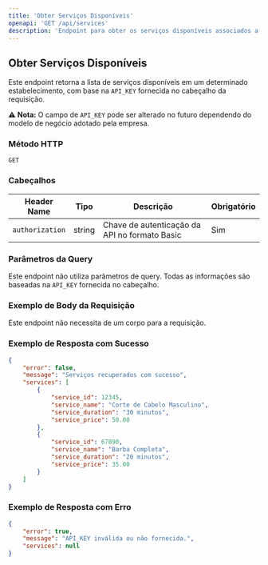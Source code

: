 ```yaml
---
title: 'Obter Serviços Disponíveis'
openapi: 'GET /api/services'
description: 'Endpoint para obter os serviços disponíveis associados a um estabelecimento específico. A identificação do estabelecimento é obtida através da API_KEY.'
---
```


## Obter Serviços Disponíveis

Este endpoint retorna a lista de serviços disponíveis em um determinado estabelecimento, com base na `API_KEY` fornecida no cabeçalho da requisição. 

⚠️ **Nota:** O campo de `API_KEY` pode ser alterado no futuro dependendo do modelo de negócio adotado pela empresa. 

### Método HTTP

`GET`

### Cabeçalhos

| Header Name       | Tipo    | Descrição                                         | Obrigatório |
|-------------------|---------|---------------------------------------------------|-------------|
| `authorization`   | string  | Chave de autenticação da API no formato Basic     | Sim         |

### Parâmetros da Query

Este endpoint não utiliza parâmetros de query. Todas as informações são baseadas na `API_KEY` fornecida no cabeçalho.

### Exemplo de Body da Requisição

Este endpoint não necessita de um corpo para a requisição.

### Exemplo de Resposta com Sucesso

```json
{
    "error": false,
    "message": "Serviços recuperados com sucesso",
    "services": [
        {
            "service_id": 12345,
            "service_name": "Corte de Cabelo Masculino",
            "service_duration": "30 minutos",
            "service_price": 50.00
        },
        {
            "service_id": 67890,
            "service_name": "Barba Completa",
            "service_duration": "20 minutos",
            "service_price": 35.00
        }
    ]
}
```

### Exemplo de Resposta com Erro

```json
{
    "error": true,
    "message": "API_KEY inválida ou não fornecida.",
    "services": null
}
```
